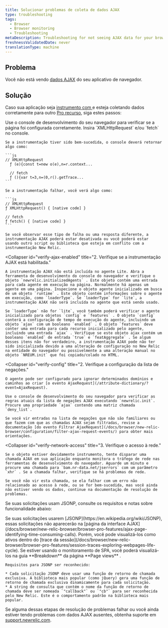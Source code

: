 ```yaml
---
title: Solucionar problemas de coleta de dados AJAX
type: troubleshooting
tags:
  - Browser
  - Browser monitoring
  - Troubleshooting
metaDescription: Troubleshooting for not seeing AJAX data for your browser app.
freshnessValidatedDate: never
translationType: machine
---
```


## Problema

Você não está vendo [dados AJAX](/docs/browser/new-relic-browser/browser-pro-features/ajax-page-identifying-time-consuming-calls) do seu aplicativo de navegador.

## Solução

Caso sua aplicação seja [instrumento com <InlinePopover type="browser"/>](/docs/browser/new-relic-browser/installation-configuration/troubleshooting-browser-monitoring-installation)e esteja coletando dados corretamente para outro [Pro recurso](/docs/browser/new-relic-browser/browser-pro-features), siga estes passos:

<CollapserGroup>
  <Collapser
    id="verify-instrumentation"
    title="1. Verifique se a página é instrumento."
  >
    Use o console de desenvolvimento do seu navegador para verificar se a página foi configurada corretamente. Insira `XMLHttpRequest` e/ou `fetch` no console.

    Se a instrumentação tiver sido bem-sucedida, o console deverá retornar algo como:

    ```js
    // XMLHttpRequest
      ƒ (e){const t=new o(e),n=r.context...

      // fetch
      ƒ (){var t=3,n=(0,r().getTrace...
    ```

    Se a instrumentação falhar, você verá algo como:

    ```js
    // XMLHttpRequest
    ƒ XMLHttpRequest() { [native code] }

    // fetch 
    ƒ fetch() { [native code] }
    ```

    Se você observar esse tipo de falha ou uma resposta diferente, a instrumentação AJAX poderá estar desativada ou você poderá estar usando outro script ou biblioteca que esteja em conflito com a instrumentação New Relic.
  </Collapser>

  <Collapser
    id="verify-ajax-enabled"
    title="2. Verifique se a instrumentação AJAX está habilitada."
  >
    A instrumentação AJAX não está incluída no agente Lite. Abra a ferramenta de desenvolvimento do console do navegador e verifique o objeto `newrelic.initializedAgents` . Este objeto contém uma entrada para cada agente em execução na página. Normalmente há apenas um agente em uma página. Inspecione o objeto agente inicializado em busca de um objeto `runtime` . Este objeto contém informações sobre o agente em execução, como `loaderType`. Se `loaderType` for `lite`, a instrumentação AJAX não será incluída no agente que está sendo usado.

    Se `loaderType` não for `lite`, você também poderá verificar o agente inicializado para objetos `config` e `features` . O objeto `config` conterá a configuração de tempo de execução do agente, incluindo um objeto `ajax` com um booleano `enabled` . O objeto `features` deve conter uma entrada para cada recurso inicializado pelo agente, incluindo uma entrada `ajax` . Verifique se este objeto ajax contém um booleano `enabled` de entrada `true` e `featAggregate` . Se algum desses itens não for verdadeiro, a instrumentação AJAX pode não ter sido inicializada devido a uma alteração de configuração no New Relic na entidade do navegador ou possivelmente a uma alteração manual no objeto `NREUM.init` que foi copiado/colado no HTML.
  </Collapser>

  <Collapser
    id="verify-config"
    title="2. Verifique a configuração da lista de negações."
  >
    O agente pode ser configurado para ignorar determinados domínios e caminhos ao criar [o evento AjaxRequest](/attribute-dictionary/?event=AjaxRequest).

    Use o console de desenvolvimento do seu navegador para verificar as regras atuais da lista de negações AJAX executando `newrelic.init`. Procure uma propriedade `ajax` contendo uma matriz chamada `deny_list`.

    Se você vir entradas na lista de negações que não são familiares ou que fazem com que as chamadas AJAX sejam filtradas, revise a documentação [do evento Filtrar AjaxRequest](/docs/browser/new-relic-browser/configuration/filter-ajax-request-events/) para obter mais orientações.
  </Collapser>

  <Collapser
    id="verify-network-access"
    title="3. Verifique o acesso à rede."
  >
    Se o objeto estiver devidamente instrumento, tente disparar uma chamada AJAX em sua aplicação enquanto monitora o tráfego de rede nas ferramentas de desenvolvimento do navegador. Aguarde um minuto e procure uma chamada para `bam.nr-data.net/jserrors` com um parâmetro `xhr` . Se a chamada falhar, verifique se há problemas de rede.

    Se você não vir esta chamada, se ela falhar com um erro não relacionado ao acesso à rede, ou se for bem-sucedida, mas você ainda não estiver vendo os dados, continue na documentação de resolução de problemas.
  </Collapser>
</CollapserGroup>

Se suas solicitações usam JSONP, consulte os requisitos e notas sobre funcionalidade abaixo:

<CollapserGroup>
  <Collapser
    id="jsonp"
    title="Requisitos JSONP"
  >
    Se suas solicitações usarem [JSONP](https://en.wikipedia.org/wiki/JSONP), essas solicitações não aparecerão na [página da interface AJAX](/docs/browser/new-relic-browser/browser-pro-features/ajax-page-identifying-time-consuming-calls). Porém, você pode visualizá-los como ativos dentro do [trace da sessão](/docs/browser/new-relic-browser/browser-pro-features/session-traces-exploring-webpages-life-cycle). Se estiver usando o monitoramento de SPA, você poderá visualizá-los na guia <DoNotTranslate>**Breakdown**</DoNotTranslate> da página <DoNotTranslate>**Page views**</DoNotTranslate> .

    Requisitos para JSONP ser reconhecido:

    * Cada solicitação JSONP deve usar uma função de retorno de chamada exclusiva. A biblioteca mais popular (como jQuery) gera uma função de retorno de chamada exclusiva dinamicamente para cada solicitação.
    * A string de consulta que contém o nome da função de retorno de chamada deve ser nomeada `"callback"` ou `"cb"` para ser reconhecida pelo New Relic. Este é o comportamento padrão na biblioteca mais popular.
  </Collapser>
</CollapserGroup>

Se alguma dessas etapas de resolução de problemas falhar ou você ainda estiver tendo problemas com dados AJAX ausentes, obtenha suporte em [support.newrelic.com](https://support.newrelic.com).